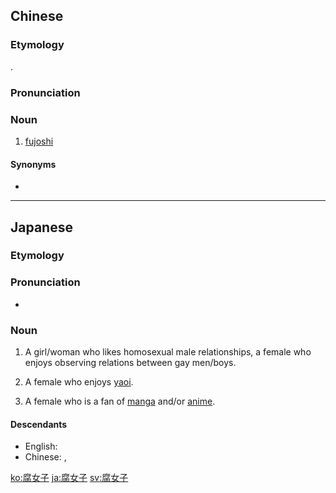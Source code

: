 ==Chinese==
{{zh-forms|type=12}}
{{zh-wp|zh:腐女}}

===Etymology===
{{bor|zh|ja|腐女子|tr=fujoshi}}.

===Pronunciation===
{{zh-pron
|m=fǔnǚzǐ
|cat=n
}}

===Noun===
{{zh-noun}}

# {{lb|zh|ACG}} [[fujoshi]]

====Synonyms====
* {{zh-l|腐女}}

----

==Japanese==
{{ja-kanjitab|ふ|じょ|し|yomi=on}}

===Etymology===
{{compound|ja|腐|女子|tr1=fu|tr2=joshi|t1=rotten|t2=woman}}

===Pronunciation===
{{ja-pron|ふじょし|yomi=o}}

* {{homophone|lang=ja|婦女子}}

===Noun===
{{ja-noun|ふじょし}}

# {{lb|ja|slang}} A girl/woman who likes homosexual male relationships, a female who enjoys observing relations between gay men/boys.
# {{lb|ja|slang}} A female who enjoys [[yaoi]].
# {{lb|ja|slang|derogatory|by extension}} A female who is a fan of [[manga]] and/or [[anime]].

====Descendants====
* English: {{l|en|fujoshi}}
* Chinese: {{zh-l|腐女}}, {{zh-l|腐女子}}

[[ko:腐女子]]
[[ja:腐女子]]
[[sv:腐女子]]